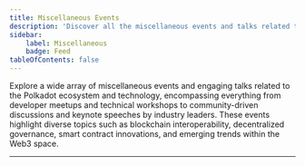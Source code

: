 ```yaml
---
title: Miscellaneous Events
description: 'Discover all the miscellaneous events and talks related to the Polkadot ecosystem.'
sidebar:
    label: Miscellaneous
    badge: Feed
tableOfContents: false
---
```


Explore a wide array of miscellaneous events and engaging talks related to the Polkadot ecosystem and technology, encompassing everything from developer meetups and technical workshops to community-driven discussions and keynote speeches by industry leaders. These events highlight diverse topics such as blockchain interoperability, decentralized governance, smart contract innovations, and emerging trends within the Web3 space.  


--------------
 <DirectoryLinks directory="events/miscellaneous" />
